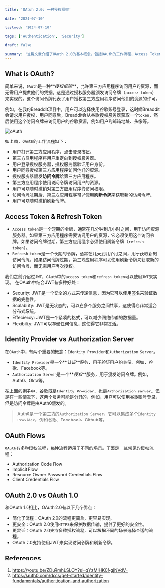 ```yaml
---
title: 'OAtuh 2.0: 一种授权框架'

date: '2024-07-10'

lastmod: '2024-07-10'

tags: ['Authentication', 'Security']

draft: false

summary: '这篇文章介绍了OAuth 2.0的基本概念，包括OAuth的工作流程、Access Token和Refresh Token、Identity Provider和Authorization Server、OAuth Flows等内容。'
---
```


## What is OAuth?

简单来说，`OAuth`是一种**_授权框架_**，允许第三方应用程序访问用户的资源，而无需用户提供他们的凭据。这是通过授权服务器颁发访问令牌（`access token`）来实现的。这个访问令牌代表了用户授权第三方应用程序访问他们的资源的许可。

例如，在我的Breaddit项目中，用户可以选择使用谷歌账号登录，这时候Breaddit会请求用户授权，用户同意后，Breaddit会从谷歌授权服务器获取一个`token`，然后使用这个访问令牌来访问用户的谷歌资源，例如用户的邮箱地址、头像等。

<Image alt="oAuth" src="/static/images/blog-07-2024/OAuth.png" width={500} height={500} />

如上图，`OAuth`的工作流程如下：

- 用户打开第三方应用程序，点击登录按钮。
- 第三方应用程序将用户重定向到授权服务器。
- 用户登录授权服务器，授权服务器验证用户身份。
- 用户同意授权第三方应用程序访问他们的资源。
- 授权服务器颁发**访问令牌**给第三方应用程序。
- 第三方应用程序使用访问令牌访问用户的资源。
- 用户可以随时撤销对第三方应用程序的访问权限。
- 访问令牌过期后，第三方应用程序可以使用**刷新令牌**来获取新的访问令牌。
- 用户可以随时撤销刷新令牌。

## Access Token & Refresh Token

- `Access token`是一个短期的令牌，通常在几分钟到几小时之间，用于访问资源服务器。如果第三方应用程序需要访问用户的资源，它必须使用这个访问令牌。如果访问令牌过期，第三方应用程序必须使用刷新令牌（`refresh token`）。
- `Refresh token`是一个长期的令牌，通常在几天到几个月之间，用于获取新的访问令牌。如果访问令牌过期，第三方应用程序可以使用刷新令牌来获取新的访问令牌，而无需用户再次授权。

我们之前介绍过`JWT`，`OAuth`中的`access token`和`refresh token`可以使用`JWT`来实现。
在OAuth中结合JWT有多种好处：

- Security: JWT是一个安全的方式来传递信息，因为它可以使用签名来验证数据的完整性。
- Scalability: JWT是无状态的，可以在多个服务之间共享，这使得它非常适合分布式系统。
- Effeciency: JWT是一个紧凑的格式，可以减少网络传输的数据量。
- Flexibility: JWT可以存储任何信息，这使得它非常灵活。

## Identity Provider vs Authorization Server

在`OAuth`中，有两个重要的概念：`Identity Provider`和`Authorization Server`。

- `Identity Provider`是一个**_认证_**服务，用于验证用户的身份。例如，谷歌、Facebook等。
- `Authorization Server`是一个**_授权_**服务，用于颁发访问令牌。例如，Auth0、Okta等。

在上面的例子中，谷歌既是`Identity Provider`，也是`Authorization Server`。但是在一些情况下，这两个服务可能是分开的，例如，用户可以使用谷歌账号登录，但是访问令牌是由Auth0颁发的。

> Auth0是一个第三方的`Authorization Server`，它可以集成多个`Identity Provider`，例如谷歌、Facebook、Github等。

## OAuth Flows

`OAuth`有多种授权流程，每种流程适用于不同的场景。下面是一些常见的授权流程：

- Authorization Code Flow
- Implicit Flow
- Resource Owner Password Credentials Flow
- Client Credentials Flow

## OAuth 2.0 vs OAuth 1.0

和OAuth 1.0相比，OAuth 2.0有以下几个优点：

- 简化了流程：OAuth 2.0的流程更简单，更容易实现。
- 更安全：OAuth 2.0使用`HTTPS`来保护数据传输，提供了更好的安全性。
- 更灵活：OAuth 2.0支持多种授权流程，可以根据不同的场景选择合适的流程。
- OAuth 2.0支持使用JWT来实现访问令牌和刷新令牌。

## References

1. https://youtu.be/ZDuRmhLSLOY?si=qYzMIHK0NgjNVdV-
2. https://auth0.com/docs/get-started/identity-fundamentals/authentication-and-authorization
